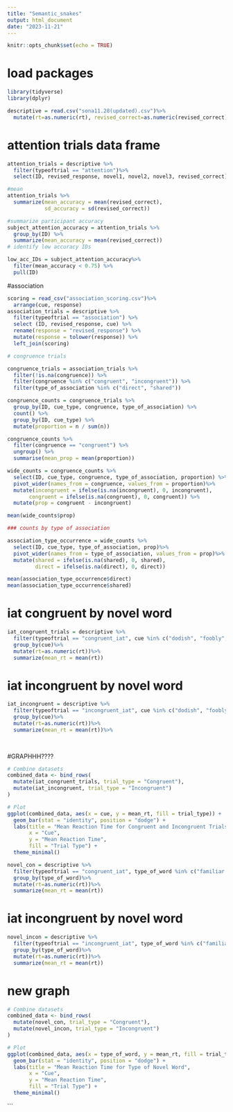 ```yaml
---
title: "Semantic_snakes"
output: html_document
date: "2023-11-21"
---
```


```r
knitr::opts_chunk$set(echo = TRUE)
```
# load packages
```r
library(tidyverse)
library(dplyr)
```

```r
descriptive = read.csv("sona11.28(updated).csv")%>%
  mutate(rt=as.numeric(rt), revised_correct=as.numeric(revised_correct))
```
# attention trials data frame
```r
attention_trials = descriptive %>%
  filter(typeoftrial == "attention")%>%
  select(ID, revised_response, novel1, novel2, novel3, revised_correct)

#mean
attention_trials %>% 
  summarize(mean_accuracy = mean(revised_correct),
            sd_accuracy = sd(revised_correct))

#summarize participant accuracy
subject_attention_accuracy = attention_trials %>%
  group_by(ID) %>%
  summarize(mean_accuracy = mean(revised_correct))
# identify low accuracy IDs

low_acc_IDs = subject_attention_accuracy%>% 
  filter(mean_accuracy < 0.75) %>%
  pull(ID)
```
#association

```r
scoring = read_csv("association_scoring.csv")%>%
  arrange(cue, response)
association_trials = descriptive %>%
  filter(typeoftrial == "association") %>%
  select (ID, revised_response, cue) %>%
  rename(response = "revised_response") %>%
  mutate(response = tolower(response)) %>%
  left_join(scoring)

# congruence trials

congruence_trials = association_trials %>%
  filter(!is.na(congruence)) %>%
  filter(congruence %in% c("congruent", "incongruent")) %>%
  filter(type_of_association %in% c("direct", "shared"))

congruence_counts = congruence_trials %>%
  group_by(ID, cue_type, congruence, type_of_association) %>%
  count() %>%
  group_by(ID, cue_type) %>%
  mutate(proportion = n / sum(n))

congruence_counts %>%
  filter(congruence == "congruent") %>%
  ungroup() %>%
  summarise(mean_prop = mean(proportion))

wide_counts = congruence_counts %>%
  select(ID, cue_type, congruence, type_of_association, proportion) %>%
  pivot_wider(names_from = congruence, values_from = proportion)%>%
  mutate(incongruent = ifelse(is.na(incongruent), 0, incongruent),
       congruent = ifelse(is.na(congruent), 0, congruent)) %>%
  mutate(prop = congruent - incongruent)

mean(wide_counts$prop)

### counts by type of association 

association_type_occurrence = wide_counts %>%
  select(ID, cue_type, type_of_association, prop)%>%
  pivot_wider(names_from = type_of_association, values_from = prop)%>%
  mutate(shared = ifelse(is.na(shared), 0, shared),
         direct = ifelse(is.na(direct), 0, direct))

mean(association_type_occurrence$direct)
mean(association_type_occurrence$shared)

```


# iat congruent by novel word
```r
iat_congruent_trials = descriptive %>%
  filter(typeoftrial == "congruent_iat", cue %in% c("dodish", "foobly", "geck", "mipp"))%>%
  group_by(cue)%>%
  mutate(rt=as.numeric(rt))%>%
  summarize(mean_rt = mean(rt))
```

# iat incongruent by novel word
```r
iat_incongruent = descriptive %>%
  filter(typeoftrial == "incongruent_iat", cue %in% c("dodish", "foobly", "geck", "mipp"))%>%
  group_by(cue)%>%
  mutate(rt=as.numeric(rt))%>%
  summarize(mean_rt = mean(rt))%>%
  
  
```
#GRAPHHH????
```r


# Combine datasets
combined_data <- bind_rows(
  mutate(iat_congruent_trials, trial_type = "Congruent"),
  mutate(iat_incongruent, trial_type = "Incongruent")
)

# Plot
ggplot(combined_data, aes(x = cue, y = mean_rt, fill = trial_type)) +
  geom_bar(stat = "identity", position = "dodge") +
  labs(title = "Mean Reaction Time for Congruent and Incongruent Trials by Familiar Novel Word",
       x = "Cue",
       y = "Mean Reaction Time",
       fill = "Trial Type") +
  theme_minimal()

```

```r
novel_con = descriptive %>%
  filter(typeoftrial == "congruent_iat", type_of_word %in% c("familiar novel", "unfamiliar novel"))%>%
  group_by(type_of_word)%>%
  mutate(rt=as.numeric(rt))%>%
  summarize(mean_rt = mean(rt))
```

# iat incongruent by novel word
```r
novel_incon = descriptive %>%
  filter(typeoftrial == "incongruent_iat", type_of_word %in% c("familiar novel", "unfamiliar novel"))%>%
  group_by(type_of_word)%>%
  mutate(rt=as.numeric(rt))%>%
  summarize(mean_rt = mean(rt))
```

# new graph 
```r

# Combine datasets
combined_data <- bind_rows(
  mutate(novel_con, trial_type = "Congruent"),
  mutate(novel_incon, trial_type = "Incongruent")
)

# Plot
ggplot(combined_data, aes(x = type_of_word, y = mean_rt, fill = trial_type)) +
  geom_bar(stat = "identity", position = "dodge") +
  labs(title = "Mean Reaction Time for Type of Novel Word",
       x = "Cue",
       y = "Mean Reaction Time",
       fill = "Trial Type") +
  theme_minimal()
```

```

